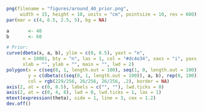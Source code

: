 
```r
png(filename = "figures/around_40_prior.png", 
     width = 15, height = 10, units = "cm", pointsize = 10, res = 600)
par(mar = c(4, 6.5, 2.5, 5), bg = NA)

a       <- 40
b       <- 60

# Prior:
curve(dbeta(x, a, b), ylim = c(0, 8.5), yaxt = "n", 
      n = 10001, bty = "n", las = 1, col = "#dc4e34", xaxs = "i", yaxs = "i", 
      xlab = "", ylab = "", main = "", lwd = 2)
polygon(x = c(seq(0, 1, length.out = 100), seq(1, 0, length.out = 100)), 
        y = c(dbeta(c(seq(0, 1, length.out = 100)), a, b), rep(0, 100)), 
        col = rgb(229/256, 26/256, 26/256, .2), border = NA)
axis(2, at = c(0, 8.5), labels = c("", ""), lwd.ticks = 0)
axis(2, at = c(0, 4, 8), lwd = 0, lwd.ticks = 1, las = 1)
mtext(expression(theta), side = 1, line = 3, cex = 1.2)
dev.off()
```

